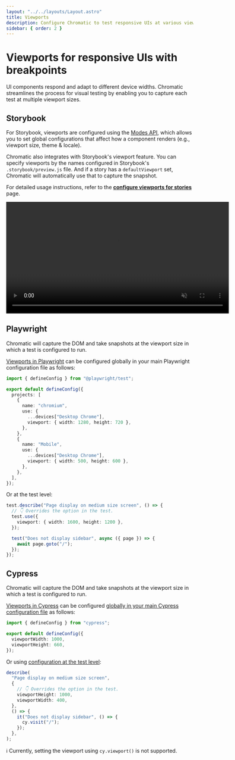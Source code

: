 ```yaml
---
layout: "../../layouts/Layout.astro"
title: Viewports
description: Configure Chromatic to test responsive UIs at various viewports and breakpoints.
sidebar: { order: 2 }
---
```



# Viewports for responsive UIs with breakpoints

UI components respond and adapt to different device widths. Chromatic streamlines the process for visual testing by enabling you to capture each test at multiple viewport sizes.

## Storybook

For Storybook, viewports are configured using the [Modes API](/docs/modes), which allows you to set global configurations that affect how a component renders (e.g., viewport size, theme & locale).

Chromatic also integrates with Storybook's viewport feature. You can specify viewports by the names configured in Storybook's `.storybook/preview.js` file. And if a story has a `defaultViewport` set, Chromatic will automatically use that to capture the snapshot.

For detailed usage instructions, refer to the [**configure viewports for stories**](/docs/storybook/viewports) page.

<video autoPlay muted playsInline loop width="600px" class="center">
  <source src="/docs/assets/addon-viewports-optimized.mp4" type="video/mp4" />
</video>

## Playwright

Chromatic will capture the DOM and take snapshots at the viewport size in which a test is configured to run.

[Viewports in Playwright](https://playwright.dev/docs/emulation#viewport) can be configured globally in your main Playwright configuration file as follows:

```ts title="playwright.config.js|ts"
import { defineConfig } from "@playwright/test";

export default defineConfig({
  projects: [
    {
      name: "chromium",
      use: {
        ...devices["Desktop Chrome"],
        viewport: { width: 1280, height: 720 },
      },
    },
    {
      name: "Mobile",
      use: {
        ...devices["Desktop Chrome"],
        viewport: { width: 500, height: 600 },
      },
    },
  ],
});
```

Or at the test level:

```ts title="Viewports.spec.js|ts"
test.describe("Page display on medium size screen", () => {
  // 👇 Overrides the option in the test.
  test.use({
    viewport: { width: 1600, height: 1200 },
  });

  test("Does not display sidebar", async ({ page }) => {
    await page.goto("/");
  });
});
```

## Cypress

Chromatic will capture the DOM and take snapshots at the viewport size in which a test is configured to run.

[Viewports in Cypress](https://docs.cypress.io/api/commands/viewport) can be configured [globally in your main Cypress configuration file](https://docs.cypress.io/api/commands/viewport#Default-sizing) as follows:

```ts title="cypress.config.js|ts"
import { defineConfig } from "cypress";

export default defineConfig({
  viewportWidth: 1000,
  viewportHeight: 660,
});
```

Or using [configuration at the test level](https://docs.cypress.io/api/commands/viewport#Set-viewport-in-the-test-configuration):

```ts title="cypress/e2e/Viewports.cy.js|ts"
describe(
  "Page display on medium size screen",
  {
    // 👇 Overrides the option in the test.
    viewportHeight: 1000,
    viewportWidth: 400,
  },
  () => {
    it("Does not display sidebar", () => {
      cy.visit("/");
    });
  },
);
```

<div class="aside">

ℹ️ Currently, setting the viewport using `cy.viewport()` is not supported.

</div>
